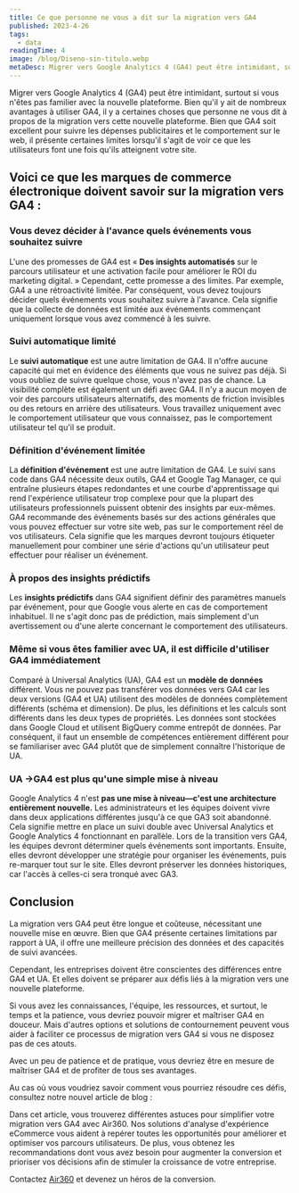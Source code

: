 ```yaml
---
title: Ce que personne ne vous a dit sur la migration vers GA4
published: 2023-4-26
tags:
  - data
readingTime: 4
image: /blog/Diseno-sin-titulo.webp
metaDesc: Migrer vers Google Analytics 4 (GA4) peut être intimidant, surtout si vous n'êtes pas familier avec la nouvelle plateforme. Bien qu'il y ait de nombreux avantages à utiliser GA4, il y a certaines choses que personne ne vous dit à propos de la migration vers cette nouvelle plateforme. Bien que GA4 soit excellent pour suivre les dépenses publicitaires et le comportement sur le web, il présente certaines limites lorsqu'il s'agit de voir ce que les utilisateurs font une fois qu'ils atteignent votre site.
---
```


Migrer vers Google Analytics 4 (GA4) peut être intimidant, surtout si vous n'êtes pas familier avec la nouvelle plateforme. Bien qu'il y ait de nombreux avantages à utiliser GA4, il y a certaines choses que personne ne vous dit à propos de la migration vers cette nouvelle plateforme. Bien que GA4 soit excellent pour suivre les dépenses publicitaires et le comportement sur le web, il présente certaines limites lorsqu'il s'agit de voir ce que les utilisateurs font une fois qu'ils atteignent votre site.

## Voici ce que les marques de commerce électronique doivent savoir sur la migration vers GA4 :

### Vous devez décider à l'avance quels événements vous souhaitez suivre

L'une des promesses de GA4 est « **Des insights automatisés** sur le parcours utilisateur et une activation facile pour améliorer le ROI du marketing digital. » Cependant, cette promesse a des limites. Par exemple, GA4 a une rétroactivité limitée. Par conséquent, vous devez toujours décider quels événements vous souhaitez suivre à l'avance. Cela signifie que la collecte de données est limitée aux événements commençant uniquement lorsque vous avez commencé à les suivre.

### Suivi automatique limité

Le **suivi automatique** est une autre limitation de GA4. Il n'offre aucune capacité qui met en évidence des éléments que vous ne suivez pas déjà. Si vous oubliez de suivre quelque chose, vous n'avez pas de chance. La visibilité complète est également un défi avec GA4. Il n'y a aucun moyen de voir des parcours utilisateurs alternatifs, des moments de friction invisibles ou des retours en arrière des utilisateurs. Vous travaillez uniquement avec le comportement utilisateur que vous connaissez, pas le comportement utilisateur tel qu'il se produit.

### Définition d'événement limitée

La **définition d'événement** est une autre limitation de GA4. Le suivi sans code dans GA4 nécessite deux outils, GA4 et Google Tag Manager, ce qui entraîne plusieurs étapes redondantes et une courbe d'apprentissage qui rend l'expérience utilisateur trop complexe pour que la plupart des utilisateurs professionnels puissent obtenir des insights par eux-mêmes. GA4 recommande des événements basés sur des actions générales que vous pouvez effectuer sur votre site web, pas sur le comportement réel de vos utilisateurs. Cela signifie que les marques devront toujours étiqueter manuellement pour combiner une série d'actions qu'un utilisateur peut effectuer pour réaliser un événement.

### À propos des insights prédictifs

Les **insights prédictifs** dans GA4 signifient définir des paramètres manuels par événement, pour que Google vous alerte en cas de comportement inhabituel. Il ne s'agit donc pas de prédiction, mais simplement d'un avertissement ou d'une alerte concernant le comportement des utilisateurs.

### Même si vous êtes familier avec UA, il est difficile d'utiliser GA4 immédiatement

Comparé à Universal Analytics (UA), GA4 est un **modèle de données** différent. Vous ne pouvez pas transférer vos données vers GA4 car les deux versions (GA4 et UA) utilisent des modèles de données complètement différents (schéma et dimension). De plus, les définitions et les calculs sont différents dans les deux types de propriétés. Les données sont stockées dans Google Cloud et utilisent BigQuery comme entrepôt de données. Par conséquent, il faut un ensemble de compétences entièrement différent pour se familiariser avec GA4 plutôt que de simplement connaître l'historique de UA.

### UA →GA4 est plus qu'une simple mise à niveau

Google Analytics 4 n'est **pas une mise à niveau—c'est une architecture entièrement nouvelle.** Les administrateurs et les équipes doivent vivre dans deux applications différentes jusqu'à ce que GA3 soit abandonné. Cela signifie mettre en place un suivi double avec Universal Analytics et Google Analytics 4 fonctionnant en parallèle. Lors de la transition vers GA4, les équipes devront déterminer quels événements sont importants. Ensuite, elles devront développer une stratégie pour organiser les événements, puis re-marquer tout sur le site. Elles devront préserver les données historiques, car l'accès à celles-ci sera tronqué avec GA3.

## Conclusion

La migration vers GA4 peut être longue et coûteuse, nécessitant une nouvelle mise en œuvre. Bien que GA4 présente certaines limitations par rapport à UA, il offre une meilleure précision des données et des capacités de suivi avancées.

Cependant, les entreprises doivent être conscientes des différences entre GA4 et UA. Et elles doivent se préparer aux défis liés à la migration vers une nouvelle plateforme.

Si vous avez les connaissances, l'équipe, les ressources, et surtout, le temps et la patience, vous devriez pouvoir migrer et maîtriser GA4 en douceur. Mais d'autres options et solutions de contournement peuvent vous aider à faciliter ce processus de migration vers GA4 si vous ne disposez pas de ces atouts.

Avec un peu de patience et de pratique, vous devriez être en mesure de maîtriser GA4 et de profiter de tous ses avantages.

Au cas où vous voudriez savoir comment vous pourriez résoudre ces défis, consultez notre nouvel article de blog :

<BlogInnerCardWrapper slug='migrating-to-googles-ga4-7-headaches-and-how-to-avoid-them' />

Dans cet article, vous trouverez différentes astuces pour simplifier votre migration vers GA4 avec Air360. Nos solutions d'analyse d'expérience eCommerce vous aident à repérer toutes les opportunités pour améliorer et optimiser vos parcours utilisateurs. De plus, vous obtenez les recommandations dont vous avez besoin pour augmenter la conversion et prioriser vos décisions afin de stimuler la croissance de votre entreprise.

Contactez [Air360](/en/request-demo) et devenez un héros de la conversion.
